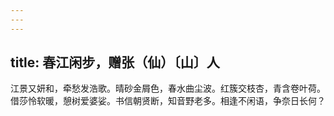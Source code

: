 ```yaml
---
---
---
```

title: 春江闲步，赠张（仙）〔山〕人
---



江景又妍和，牵愁发浩歌。晴砂金屑色，春水曲尘波。红簇交枝杏，青含卷叶荷。借莎怜软暖，憩树爱婆娑。书信朝贤断，知音野老多。相逢不闲语，争奈日长何？